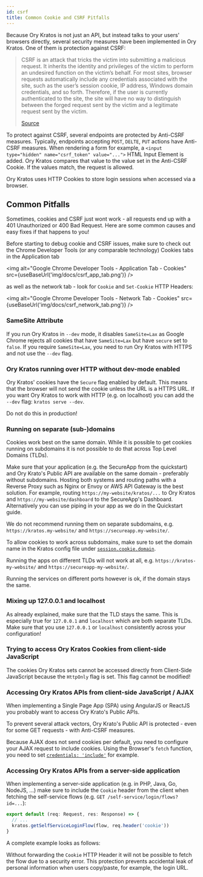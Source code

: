 ```yaml
---
id: csrf
title: Common Cookie and CSRF Pitfalls
---
```



Because Ory Kratos is not just an API, but instead talks to your users' browsers
directly, several security measures have been implemented in Ory Kratos. One of
them is protection against CSRF:

> CSRF is an attack that tricks the victim into submitting a malicious request.
> It inherits the identity and privileges of the victim to perform an undesired
> function on the victim’s behalf. For most sites, browser requests
> automatically include any credentials associated with the site, such as the
> user’s session cookie, IP address, Windows domain credentials, and so forth.
> Therefore, if the user is currently authenticated to the site, the site will
> have no way to distinguish between the forged request sent by the victim and a
> legitimate request sent by the victim.
>
> [Source](https://owasp.org/www-community/attacks/csrf)

To protect against CSRF, several endpoints are protected by Anti-CSRF measures.
Typically, endpoints accepting `POST`, `DELTE`, `PUT` actions have Anti-CSRF
measures. When rendering a form for example, a
`<input type="hidden" name="csrf_token" value="...">` HTML Input Element is
added. Ory Kratos compares that value to the value set in the Anti-CSRF Cookie.
If the values match, the request is allowed.

Ory Kratos uses HTTP Cookies to store login sessions when accessed via a
browser.

## Common Pitfalls

Sometimes, cookies and CSRF just wont work - all requests end up with a 401
Unauthorized or 400 Bad Request. Here are some common causes and easy fixes if
that happens to you!

Before starting to debug cookie and CSRF issues, make sure to check out the
Chrome Developer Tools (or any comparable technology) Cookies tabs in the
Application tab

<img
  alt="Google Chrome Developer Tools - Application Tab - Cookies"
  src={useBaseUrl('img/docs/csrf_app_tab.png')}
/>

as well as the network tab - look for `Cookie` and `Set-Cookie` HTTP Headers:

<img
  alt="Google Chrome Developer Tools - Network Tab - Cookies"
  src={useBaseUrl('img/docs/csrf_network_tab.png')}
/>

### SameSite Attribute

If you run Ory Kratos in `--dev` mode, it disables `SameSite=Lax` as Google
Chrome rejects all cookies that have `SameSite=Lax` but have `secure` set to
`false`. If you require `SameSite=Lax`, you need to run Ory Kratos with HTTPS
and not use the `--dev` flag.

### Ory Kratos running over HTTP without dev-mode enabled

Ory Kratos' cookies have the `Secure` flag enabled by default. This means that
the browser will not send the cookie unless the URL is a HTTPS URL. If you want
Ory Kratos to work with HTTP (e.g. on localhost) you can add the `--dev` flag:
`kratos serve --dev`.

Do not do this in production!

### Running on separate (sub-)domains

Cookies work best on the same domain. While it is possible to get cookies
running on subdomains it is not possible to do that across Top Level Domains
(TLDs).

Make sure that your application (e.g. the SecureApp from the quickstart) and Ory
Krato's Public API are available on the same domain - preferably without
subdomains. Hosting both systems and routing paths with a Reverse Proxy such as
Nginx or Envoy or AWS API Gateway is the best solution. For example, routing
`https://my-website/kratos/...` to Ory Kratos and `https://my-website/dashboard`
to the SecureApp's Dashboard. Alternatively you can use piping in your app as we
do in the Quickstart guide.

We do not recommend running them on separate subdomains, e.g.
`https://kratos.my-website/` and `https://secureapp.my-website/`.

To allow cookies to work across subdomains, make sure to set the domain name in
the Kratos config file under
[`session.cookie.domain`](https://www.ory.sh/kratos/docs/next/guides/configuring-cookies/#session-cookies).

Running the apps on different TLDs will not work at all, e.g.
`https://kratos-my-website/` and `https://secureapp-my-website/`.

Running the services on different ports however is ok, if the domain stays the
same.

### Mixing up 127.0.0.1 and localhost

As already explained, make sure that the TLD stays the same. This is especially
true for `127.0.0.1` and `localhost` which are both separate TLDs. Make sure
that you use `127.0.0.1` or `localhost` consistently across your configuration!

### Trying to access Ory Kratos Cookies from client-side JavaScript

The cookies Ory Kratos sets cannot be accessed directly from Client-Side
JavaScript because the `HttpOnly` flag is set. This flag cannot be modified!

### Accessing Ory Kratos APIs from client-side JavaScript / AJAX

When implementing a Single Page App (SPA) using AngularJS or ReactJS you
probably want to access Ory Krato's Public APIs.

To prevent several attack vectors, Ory Krato's Public API is protected - even
for some GET requests - with Anti-CSRF measures.

Because AJAX does not send cookies per default, you need to configure your AJAX
request to include cookies. Using the Browser's `fetch` function, you need to
set
[`credentials: 'include'`](https://developer.mozilla.org/en-US/docs/Web/API/WindowOrWorkerGlobalScope/fetch#Parameters)
for example.

### Accessing Ory Kratos APIs from a server-side application

When implementing a server-side application (e.g. in PHP, Java, Go, NodeJS, ...)
make sure to include the `Cookie` header from the client when fetching the
self-service flows (e.g. `GET /self-service/login/flows?id=...`):

```ts
export default (req: Request, res: Response) => {
  // ...
  kratos.getSelfServiceLoginFlow(flow, req.header('cookie'))
}
```

A complete example looks as follows:

<CodeFromRemote
  lang="js"
  link="https://github.com/ory/kratos-selfservice-ui-node/blob/782f20cb023c140b230dfa0f5358c76999e9b938/src/routes/login.ts#L25"
  src="https://raw.githubusercontent.com/ory/kratos-selfservice-ui-node/master/src/routes/login.ts"
/>

Without forwarding the `Cookie` HTTP Header it will not be possible to fetch the
flow due to a security error. This protection prevents accidental leak of
personal information when users copy/paste, for example, the login URL.
